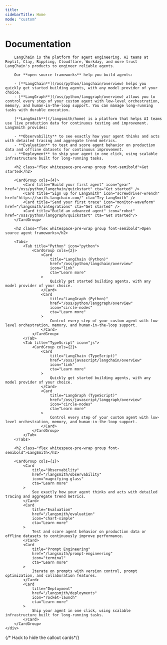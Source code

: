 ```yaml
---
title:
sidebarTitle: Home
mode: "custom"
---
```



<div class="mx-auto max-w-8xl px-0 lg:px-5" style={{ paddingBottom: "8rem" }}>
    <div class="mdx-content prose prose-gray dark:prose-invert mx-4 pt-10">
        <h1 class="flex whitespace-pre-wrap group font-semibold text-2xl sm:text-3xl mt-8">Documentation</h1>

        LangChain is the platform for agent engineering. AI teams at Replit, Clay, Rippling, Cloudflare, Workday, and more trust LangChain's products to engineer reliable agents.

        Our **open source frameworks** help you build agents:

        - [**LangChain**](/oss/python/langchain/overview) helps you quickly get started building agents, with any model provider of your choice.
        - [**LangGraph**](/oss/python/langgraph/overview) allows you to control every step of your custom agent with low-level orchestration, memory, and human-in-the-loop support. You can manage long-running tasks with durable execution.

        [**LangSmith**](/langsmith/home) is a platform that helps AI teams use live production data for continuous testing and improvement. LangSmith provides:

        - **Observability** to see exactly how your agent thinks and acts with detailed tracing and aggregate trend metrics.
        - **Evaluation** to test and score agent behavior on production data and offline datasets for continuous improvement.
        - **Deployment** to ship your agent in one click, using scalable infrastructure built for long-running tasks.

        <h2 class="flex whitespace-pre-wrap group font-semibold">Get started</h2>

        <CardGroup cols={4}>
            <Card title="Build your first agent" icon="gear" href="/oss/python/langchain/quickstart" cta="Get started" />
            <Card title="Sign up for LangSmith" icon="screwdriver-wrench" href="https://smith.langchain.com/" cta="Try LangSmith" />
            <Card title="Send your first trace" icon="monitor-waveform" href="/langsmith/integrations" cta="Get started" />
            <Card title="Build an advanced agent" icon="robot" href="/oss/python/langgraph/quickstart" cta="Get started"/>
        </CardGroup>

        <h2 class="flex whitespace-pre-wrap group font-semibold">Open source agent frameworks</h2>

        <Tabs>
            <Tab title="Python" icon="python">
                <CardGroup cols={2}>
                    <Card
                        title="LangChain (Python)"
                        href="/oss/python/langchain/overview"
                        icon="link"
                        cta="Learn more"
                    >
                        Quickly get started building agents, with any model provider of your choice.
                    </Card>
                    <Card
                        title="LangGraph (Python)"
                        href="/oss/python/langgraph/overview"
                        icon="circle-nodes"
                        cta="Learn more"
                    >
                        Control every step of your custom agent with low-level orchestration, memory, and human-in-the-loop support.
                    </Card>
                </CardGroup>
            </Tab>
            <Tab title="TypeScript" icon="js">
                <CardGroup cols={2}>
                    <Card
                        title="LangChain (TypeScript)"
                        href="/oss/javascript/langchain/overview"
                        icon="link"
                        cta="Learn more"
                    >
                        Quickly get started building agents, with any model provider of your choice.
                    </Card>
                    <Card
                        title="LangGraph (TypeScript)"
                        href="/oss/javascript/langgraph/overview"
                        icon="circle-nodes"
                        cta="Learn more"
                    >
                        Control every step of your custom agent with low-level orchestration, memory, and human-in-the-loop support.
                    </Card>
                </CardGroup>
            </Tab>
        </Tabs>

        <h2 class="flex whitespace-pre-wrap group font-semibold">LangSmith</h2>

        <CardGroup cols={1}>
            <Card
                title="Observability"
                href="/langsmith/observability"
                icon="magnifying-glass"
                cta="Learn more"
            >
                See exactly how your agent thinks and acts with detailed tracing and aggregate trend metrics.
            </Card>
            <Card
                title="Evaluation"
                href="/langsmith/evaluation"
                icon="chart-simple"
                cta="Learn more"
            >
                Test and score agent behavior on production data or offline datasets to continuously improve performance.
            </Card>
            <Card
                title="Prompt Engineering"
                href="/langsmith/prompt-engineering"
                icon="terminal"
                cta="Learn more"
            >
                Iterate on prompts with version control, prompt optimization, and collaboration features.
            </Card>
            <Card
                title="Deployment"
                href="/langsmith/deployments"
                icon="rocket-launch"
                cta="Learn more"
            >
                Ship your agent in one click, using scalable infrastructure built for long-running tasks.
            </Card>
        </CardGroup>
    </div>
</div>

{/* Hack to hide the callout cards*/}
<div className="relative">
    <div className="absolute top-0 left-0 w-screen h-48 dark:bg-background-dark z-10">
    </div>
</div>
